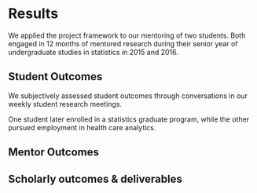 # Results

We applied the project framework to our mentoring of two students. Both engaged in 12 months of mentored research during their senior year of undergraduate studies in statistics in 2015 and 2016.


## Student Outcomes

We subjectively assessed student outcomes through conversations in our weekly student research meetings. 

One student later enrolled in a statistics graduate program, while the other pursued employment in health care analytics. 


## Mentor Outcomes



## Scholarly outcomes & deliverables




